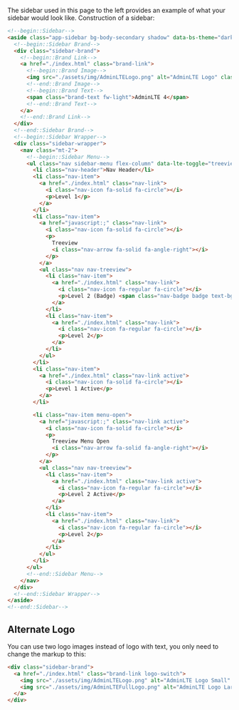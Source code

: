 The sidebar used in this page to the left provides an example of what your sidebar would look like. Construction of a sidebar:

```html
<!--begin::Sidebar-->
<aside class="app-sidebar bg-body-secondary shadow" data-bs-theme="dark">
  <!--begin::Sidebar Brand-->
  <div class="sidebar-brand">
    <!--begin::Brand Link-->
    <a href="./index.html" class="brand-link">
      <!--begin::Brand Image-->
      <img src="./assets/img/AdminLTELogo.png" alt="AdminLTE Logo" class="brand-image opacity-75 shadow">
      <!--end::Brand Image-->
      <!--begin::Brand Text-->
      <span class="brand-text fw-light">AdminLTE 4</span>
      <!--end::Brand Text-->
    </a>
    <!--end::Brand Link-->
  </div>
  <!--end::Sidebar Brand-->
  <!--begin::Sidebar Wrapper-->
  <div class="sidebar-wrapper">
    <nav class="mt-2">
      <!--begin::Sidebar Menu-->
      <ul class="nav sidebar-menu flex-column" data-lte-toggle="treeview" role="menu" data-accordion="false">
        <li class="nav-header">Nav Header</li>
        <li class="nav-item">
          <a href="./index.html" class="nav-link">
            <i class="nav-icon fa-solid fa-circle"></i>
            <p>Level 1</p>
          </a>
        </li>
        <li class="nav-item">
          <a href="javascript:;" class="nav-link">
            <i class="nav-icon fa-solid fa-circle"></i>
            <p>
              Treeview
              <i class="nav-arrow fa-solid fa-angle-right"></i>
            </p>
          </a>
          <ul class="nav nav-treeview">
            <li class="nav-item">
              <a href="./index.html" class="nav-link">
                <i class="nav-icon fa-regular fa-circle"></i>
                <p>Level 2 (Badge) <span class="nav-badge badge text-bg-secondary opacity-75 me-3">6</span></p>
              </a>
            </li>
            <li class="nav-item">
              <a href="./index.html" class="nav-link">
                <i class="nav-icon fa-regular fa-circle"></i>
                <p>Level 2</p>
              </a>
            </li>
          </ul>
        </li>
        <li class="nav-item">
          <a href="./index.html" class="nav-link active">
            <i class="nav-icon fa-solid fa-circle"></i>
            <p>Level 1 Active</p>
          </a>
        </li>

        <li class="nav-item menu-open">
          <a href="javascript:;" class="nav-link active">
            <i class="nav-icon fa-solid fa-circle"></i>
            <p>
              Treeview Menu Open
              <i class="nav-arrow fa-solid fa-angle-right"></i>
            </p>
          </a>
          <ul class="nav nav-treeview">
            <li class="nav-item">
              <a href="./index.html" class="nav-link active">
                <i class="nav-icon fa-regular fa-circle"></i>
                <p>Level 2 Active</p>
              </a>
            </li>
            <li class="nav-item">
              <a href="./index.html" class="nav-link">
                <i class="nav-icon fa-regular fa-circle"></i>
                <p>Level 2</p>
              </a>
            </li>
          </ul>
        </li>
      </ul>
      <!--end::Sidebar Menu-->
    </nav>
  </div>
  <!--end::Sidebar Wrapper-->
</aside>
<!--end::Sidebar-->
```

## Alternate Logo

You can use two logo images instead of logo with text, you only need to change the markup to this:

```html
<div class="sidebar-brand">
  <a href="./index.html" class="brand-link logo-switch">
    <img src="./assets/img/AdminLTELogo.png" alt="AdminLTE Logo Small" class="brand-image-xl logo-xs opacity-75 shadow">
    <img src="./assets/img/AdminLTEFullLogo.png" alt="AdminLTE Logo Large" class="brand-image-xs logo-xl opacity-75">
  </a>
</div>
```
